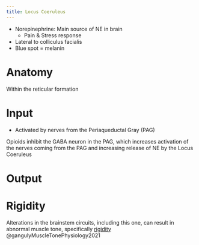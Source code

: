 ```yaml
---
title: Locus Coeruleus
---
```


- Norepinephrine: Main source of NE in brain
    - Pain & Stress response
- Lateral to colliculus facialis
- Blue spot = melanin


# Anatomy

Within the reticular formation



# Input

- Activated by nerves from the Periaqueductal Gray (PAG)

:::{.callout-note}
Opioids inhibit the GABA neuron in the PAG, which increases activation of the nerves coming from the PAG and increasing release of NE by the Locus Coeruleus
:::


# Output




# Rigidity {#rigidity}

Alterations in the brainstem circuits, including this one, can result in abnormal muscle tone, specifically [rigidity]({{< var ref-rigidity.path >}}) @gangulyMuscleTonePhysiology2021